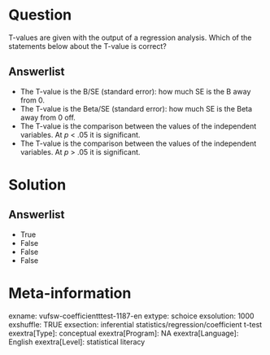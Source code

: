 Question
========
T-values are given with the output of a regression analysis. Which of the statements below about the T-value is correct?

Answerlist
----------
* The T-value is the B/SE (standard error): how much SE is the B away from 0.
* The T-value is the Beta/SE (standard error): how much SE is the Beta away from 0 off.
* The T-value is the comparison between the values of the independent variables. At *p* &lt; .05 it is significant.
* The T-value is the comparison between the values of the independent variables. At *p* &gt; .05 it is significant.

Solution
========

Answerlist
----------
* True
* False
* False
* False

Meta-information
================
exname: vufsw-coefficientttest-1187-en
extype: schoice
exsolution: 1000
exshuffle: TRUE
exsection: inferential statistics/regression/coefficient t-test
exextra[Type]: conceptual
exextra[Program]: NA
exextra[Language]: English
exextra[Level]: statistical literacy

